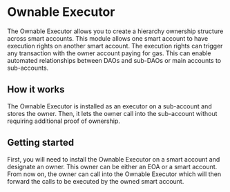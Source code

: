 # Ownable Executor

The Ownable Executor allows you to create a hierarchy ownership structure across smart accounts. This module allows one smart account to have execution rights on another smart account. The execution rights can trigger any transaction with the owner account paying for gas. This can enable automated relationships between DAOs and sub-DAOs or main accounts to sub-accounts.

## How it works

The Ownable Executor is installed as an executor on a sub-account and stores the owner. Then, it lets the owner call into the sub-account without requiring additional proof of ownership.

## Getting started

First, you will need to install the Ownable Executor on a smart account and designate an owner. This owner can be either an EOA or a smart account. From now on, the owner can call into the Ownable Executor which will then forward the calls to be executed by the owned smart account.
